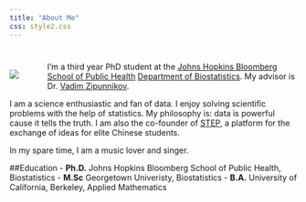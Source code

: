 ```yaml
---
title: "About Me"
css: style2.css
---
```

#

#

<div style="float:left;margin:0px 50px 0px 0px">
![](./files/photo1.jpg)
</div>
I'm a third year PhD student at the [Johns Hopkins Bloomberg School of Public Health](http://www.jhsph.edu/) [Department of Biostatistics](http://www.jhsph.edu/departments/biostatistics/). My advisor is  Dr. [Vadim Zipunnikov](http://www.biostat.jhsph.edu/~vzipunni/). 

I am a science enthusiastic and fan of data. I enjoy solving scientific problems with the help of statistics.  My philosophy is: data is powerful cause it tells the truth. I am also the co-founder of [STEP](http://www.steptank.com/), a platform for the exchange of ideas for elite Chinese students.

In my spare time, I am a music lover and singer. 

##Education
- __Ph.D.__ Johns Hopkins Bloomberg School of Public Health, Biostatistics
- __M.Sc__ Georgetown Univeristy, Biostatistics
- __B.A.__ University of California, Berkeley, Applied Mathematics

